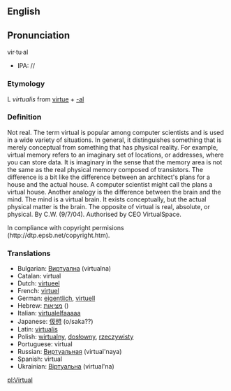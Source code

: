 {{Wikipedia}}
==English==
==Pronunciation==
vir·tu·al
*IPA: //

=== Etymology ===

L ''virtualis'' from [[virtue]] + [[-al]]

===Definition===
Not real. The term virtual is popular among computer scientists and is used in a wide variety of situations. In general, it distinguishes something that is merely conceptual from something that has physical reality. For example, virtual memory refers to an imaginary set of locations, or addresses, where you can store data. It is imaginary in the sense that the memory area is not the same as the real physical memory composed of transistors. The difference is a bit like the difference between an architect's plans for a house and the actual house. A computer scientist might call the plans a virtual house. Another analogy is the difference between the brain and the mind. The mind is a virtual brain. It exists conceptually, but the actual physical matter is the brain. The opposite of virtual is real, absolute, or physical. By C.W. (9/7/04). Authorised by CEO VirtualSpace.

In compliance with copyright permisions (http://dtp.epsb.net/copyright.htm).

===Translations===

*Bulgarian: [[Виртуална]] (virtualna)
*Catalan: virtual
*Dutch: [[virtueel]]
*French: [[virtuel]]
*German: [[eigentlich]], [[virtuell]]
*Hebrew: [[מציאות]] ()
*Italian: [[virtuale]]lfaaaaa
*Japanese: [[仮想]] (o/saka??)
*Latin: [[virtualis]]
*Polish: [[wirtualny]], [[dosłowny]], [[rzeczywisty]]
*Portuguese: virtual
*Russian: [[Виртуальная]] (virtual'naya)
*Spanish: virtual
*Ukrainian: [[Віртуальна]] (virtual'na)

[[pl:Virtual]]